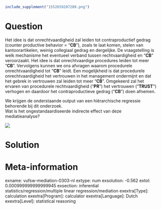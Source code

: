 ```r
include_supplement("1552659287289.png")
```

Question
========
Het idee is dat onrechtvaardigheid zal leiden tot contraproductief
gedrag (counter productive behavior = "**CB**"), zoals te laat komen,
stelen van kantoorartikelen, weinig collegiaal gedrag en dergelijke. De
vraagstelling is welk mechanisme het eventueel verband tussen
rechtvaardigheid en "**CB**" veroorzaakt. Het idee is dat
onrechtvaardige procedures leiden tot meer "**CB**". Vervolgens kunnen
we ons afvragen waarom procedurele onrechtvaardigheid tot "**CB**"
leidt. Een mogelijkheid is dat procedurele onrechtvaardigheid het
vertrouwen in het management ondermijnt en dat het gebrek in vertrouwen
zal leiden tot meer "**CB**". Omgekeerd zal het ervaren van procedurele
rechtvaardigheid ("**PR**") het vertrouwen ("**TRUST**") verhogen en
daardoor het contraproductieve gedrag ("**CB**") doen afnemen.  
  
We krijgen de onderstaande output van een hiërarchische regressie
behorende bij dit onderzoek.  
Wat is het ongestandaardiseerde indirecte effect van deze
mediatieanalyse?   
  
![](1552659287289.png)


Solution
========











Meta-information
================
exname: vufsw-mediation-0303-nl
extype: num
exsolution: -0.562
extol: 0.000999999999999945
exsection: inferential statistics/regression/multiple linear regression/mediation
exextra[Type]: calculation
exextra[Program]: calculator
exextra[Language]: Dutch
exextra[Level]: statistical reasoning

